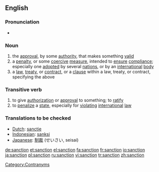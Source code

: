 {{wikipedia}}

==English==

===Pronunciation===
*{{audio|en-us-sanction.ogg|Audio (US)}}

===Noun===
{{en-noun}}
# the [[approval]], by some [[authority]], that makes something [[valid]]
# a [[penalty]], or some [[coercive]] [[measure]], intended to [[ensure]] [[compliance]]; especially one [[adopted]] by several [[nation]]s, or by an [[international]] [[body]]
# a [[law]], [[treaty]], or [[contract]], or a [[clause]] within a law, treaty, or contract, specifying the above

===Transitive verb===
{{en-verb}}
# to give [[authorization]] or [[approval]] to something; to [[ratify]]
# to [[penalize]] a [[state]], especially for [[violating]] [[international]] [[law]]

[[Category:Contranyms]]

===Translations to be checked===
*[[Dutch]]: [[sanctie]]
*[[Indonesian]]: [[sanksi]]
*[[Japanese]]: [[制裁]] (せいさい, seisai)

[[de:sanction]]
[[et:sanction]]
[[el:sanction]]
[[fa:sanction]]
[[fr:sanction]]
[[io:sanction]]
[[ja:sanction]]
[[pl:sanction]]
[[ru:sanction]]
[[vi:sanction]]
[[tr:sanction]]
[[zh:sanction]]